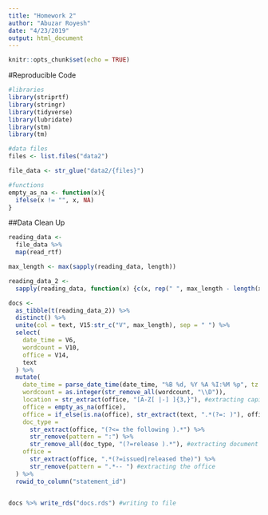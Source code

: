 ```yaml
---
title: "Homework 2"
author: "Abuzar Royesh"
date: "4/23/2019"
output: html_document
---
```


```r
knitr::opts_chunk$set(echo = TRUE)
```

#Reproducible Code

```r
#libraries
library(striprtf)
library(stringr)
library(tidyverse)
library(lubridate)
library(stm)
library(tm)

#data files
files <- list.files("data2")

file_data <- str_glue("data2/{files}")

#functions
empty_as_na <- function(x){
  ifelse(x != "", x, NA)
}
```

##Data Clean Up
```r
reading_data <- 
  file_data %>% 
  map(read_rtf)

max_length <- max(sapply(reading_data, length))

reading_data_2 <- 
  sapply(reading_data, function(x) {c(x, rep(" ", max_length - length(x)))})

docs <- 
  as_tibble(t(reading_data_2)) %>% 
  distinct() %>% 
  unite(col = text, V15:str_c("V", max_length), sep = " ") %>% 
  select(
    date_time = V6, 
    wordcount = V10, 
    office = V14, 
    text
  ) %>% 
  mutate(
    date_time = parse_date_time(date_time, "%B %d, %Y %A %I:%M %p", tz = "EST"), 
    wordcount = as.integer(str_remove_all(wordcount, "\\D")),
    location = str_extract(office, "[A-Z[ |-] ]{3,}"), #extracting capitalized words
    office = empty_as_na(office), 
    office = if_else(is.na(office), str_extract(text, ".*(?=: )"), office), 
    doc_type = 
      str_extract(office, "(?<= the following ).*") %>% 
      str_remove(pattern = ":") %>% 
      str_remove_all(doc_type, "(?=release ).*"), #extracting document type
    office = 
      str_extract(office, ".*(?=issued|released the)") %>% 
      str_remove(pattern = ".*-- ") #extracting the office
  ) %>%
  rowid_to_column("statement_id")


docs %>% write_rds("docs.rds") #writing to file 
```


